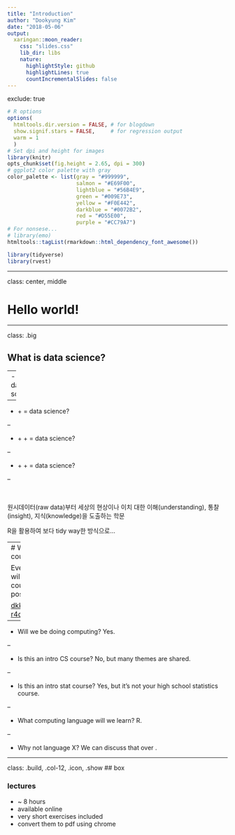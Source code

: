 ```yaml
---
title: "Introduction"
author: "Dookyung Kim"
date: "2018-05-06"
output:
  xaringan::moon_reader:
    css: "slides.css"
    lib_dir: libs
    nature:
      highlightStyle: github
      highlightLines: true
      countIncrementalSlides: false
---
```


exclude: true

```r
# R options
options(
  htmltools.dir.version = FALSE, # for blogdown
  show.signif.stars = FALSE,     # for regression output
  warm = 1
  )
# Set dpi and height for images
library(knitr)
opts_chunk$set(fig.height = 2.65, dpi = 300) 
# ggplot2 color palette with gray
color_palette <- list(gray = "#999999", 
                      salmon = "#E69F00", 
                      lightblue = "#56B4E9", 
                      green = "#009E73", 
                      yellow = "#F0E442", 
                      darkblue = "#0072B2", 
                      red = "#D55E00", 
                      purple = "#CC79A7")
# For nonsese...
# library(emo)
htmltools::tagList(rmarkdown::html_dependency_font_awesome())
```

```r
library(tidyverse)
library(rvest)
```

---

class: center, middle

# Hello world!

---

class: .big

## What is data science?


--
- <i class="fa fa-database fa-10x"></i> + <i class="fa fa-flask fa-10x"></i> = data science?

--

- <i class="fa fa-database fa-10x"></i> + <i class="fa fa-code fa-10x"></i> = data science?

--

- <i class="fa fa-database fa-10x"></i> + <i class="fa fa-user fa-10x"></i> + <i class="fa fa-code fa-10x"></i> = data science?

--

- <i class="fa fa-database fa-10x"></i> + <i class="fa fa-users fa-10x"></i> + <i class="fa fa-code fa-10x"></i> = data science?

--

<br>

원시데이터(raw data)부터 세상의 현상이나 이치 대한 이해(understanding), 통찰(insight), 지식(knowledge)을 도출하는 학문

R을 활용하여 보다 tidy way한 방식으로... 

---
# What is this course?

Everything you will need for the course will be posted at

[dkkim-r4ds.netlify.com/](https://dkkim-r4ds.netlify.com/)

--

- Will we be doing computing? Yes.

--

- Is this an intro CS course? No, but many themes are shared.

--

- Is this an intro stat course? Yes, but it's not your high school statistics course.

--

- What computing language will we learn? R.

--

- Why not language X? We can discuss that over <i class="fa fa-coffee"></i> .


---
class: .build, .col-12, .icon, .show
## box

### lectures {.box-4 .intro}

- ~ 8 hours
- available online
- very short exercises included
- convert them to pdf using chrome
